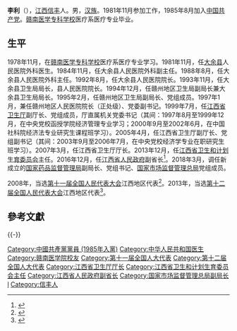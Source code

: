 {{for|东汉末年李傕的侄子李利|李利 (東漢)}}
{{Infobox officeholder
| 姓名          = 李利
| 性別                      = 男
| 出生日期                  = {{Birth year and age|1962|9}}
| 出生地點                  = 
| 國籍                      = {{中華人民共和國}}
| 民族                    = [[汉族|汉族]]
| 政黨                      = {{中国共产党}}
| 籍貫                      = [[江西|江西]][[信丰|信丰]]
}}
'''李利'''（{{bd|1962年|9月|}}），[[江西|江西]][[信丰|信丰]]人。男，[[汉族|汉族]]。1981年11月参加工作，1985年8月加入[[中国共产党|中国共产党]]。[[赣南医学专科学校|赣南医学专科学校]]医疗系医疗专业毕业。

==生平==
1978年11月，在[[赣南医学专科学校|赣南医学专科学校]]医疗系医疗专业学习。1981年11月，任[[大余县|大余县]]人民医院外科医生。1984年11月，任大余县人民医院外科副主任。1988年8月，任大余县人民医院外科主任。1992年8月，任大余县人民医院院长。1993年11月，任大余县卫生局局长，县人民医院院长。1994年12月，任赣州地区卫生局副局长兼大余县卫生局局长。1995年2月，任赣州地区卫生局副局长、党组成员。1997年1月，兼任赣州地区人民医院院长（正处级）、党委副书记。1999年7月，任[[江西省卫生厅|江西省卫生厅]]副厅长、党组成员，厅直属机关党委书记（其间：1997年8月至1999年12月，在中央党校函授学院经济管理专业学习；2000年9月至2002年6月，在中国社科院经济法专业研究生课程班学习）。2005年4月，任江西省卫生厅副厅长、党组副书记（其间：2003年9月至2006年7月，在中央党校经济学专业在职研究生班学习）。2007年3月，任江西省卫生厅厅长。2013年12月，任[[江西省卫生和计划生育委员会|江西省卫生和计划生育委员会]]主任。2016年12月，任[[江西省人民政府|江西省人民政府]]副省长<ref>{{cite web|accessdate=2016-12-14|url=http://district.ce.cn/newarea/sddy/201612/15/t20161215_18728445.shtml|title=李利任江西省副省长|publisher=中国经济网|archive-date=2020-02-02|archive-url=https://web.archive.org/web/20200202040948/http://district.ce.cn/newarea/sddy/201612/15/t20161215_18728445.shtml|dead-url=no}}</ref>。2018年3月，调任新成立的[[国家药品监督管理局|国家药品监督管理局]]副局长、党组书记、[[国家市场监督管理总局|国家市场监督管理总局]]党组成员。

2008年，当选[[第十一届全国人民代表大会|第十一届全国人民代表大会]]江西地区代表<ref>{{cite news|title=全国人大代表信息-李利|url= http://210.82.31.1:8084/delegate/viewDelegate.action?dbid=111149|accessdate=2013-04-05|newspaper=全国人大网|archive-url=https://web.archive.org/web/20140407062404/http://www.npc.gov.cn/delegate/viewDelegate.action?dbid=111149|archive-date=2014-04-07|dead-url=yes}}</ref>。2013年，当选[[第十二届全国人民代表大会|第十二届全国人民代表大会]]江西地区代表<ref>{{cite news|title=全国人大代表信息-李利|url= http://210.82.31.1:8084/delegate/viewDelegate.action?dbid=121118|accessdate=2013-04-05|newspaper=全国人大网|archive-url=https://web.archive.org/web/20140407063027/http://www.npc.gov.cn/delegate/viewDelegate.action?dbid=121118|archive-date=2014-04-07|dead-url=yes}}</ref>。

==參考文獻==
{{reflist}}

{{-}}
{{start box}}
{{s-gov|prc}}
{{s-new|}}
{{s-title|[[国家市场监督管理总局|国家市场监督管理总局]]副局长|2018年3月-}}
{{s-inc|}}
{{s-before|[[刘昌林|刘昌林]]}}
{{s-title|[[江西省人民政府|江西省人民政府]]副省长|2016年12月-2018年3月}}
{{s-after|[[刘强_(中共江西省委常委)|刘　强]]}}
{{s-new}}
{{s-title|[[江西省卫生和计划生育委员会|江西省卫生和计划生育委员会]]主任|2013年12月-2017年3月}}
{{s-after|[[丁晓群|丁晓群]]}}
{{s-before|[[蒋如铭|蒋如铭]]}}
{{s-title|[[江西省卫生厅|江西省卫生厅]]厅长|2007年3月-2013年12月}}
{{s-none|机构撤销}}
{{end box}}

{{DEFAULTSORT:L}}
[[Category:中國共產黨黨員_(1985年入黨)|Category:中國共產黨黨員 (1985年入黨)]]
[[Category:中华人民共和国医生|Category:中华人民共和国医生]]
[[Category:赣南医学院校友|Category:赣南医学院校友]]
[[Category:第十一届全国人大代表|Category:第十一届全国人大代表]]
[[Category:第十二届全国人大代表|Category:第十二届全国人大代表]]
[[Category:江西省卫生厅厅长|Category:江西省卫生厅厅长]]
[[Category:江西省卫生和计划生育委员会主任|Category:江西省卫生和计划生育委员会主任]]
[[Category:江西省人民政府副省长|Category:江西省人民政府副省长]]
[[Category:国家市场监督管理总局副局长|Category:国家市场监督管理总局副局长]]
[[Category:李姓|l]]
[[Category:信丰人|Category:信丰人]]